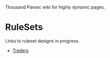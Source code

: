 Thousand Parsec wiki for highly dynamic pages.


= RuleSets =  

Links to ruleset designs in progress.
* [[Traders]]